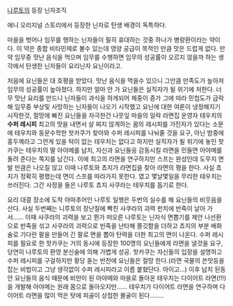 [[나루토]]의 등장 닌자조직

애니 오리지널 스토리에서 등장한 닌자로 탄생 배경이 독특하다.

마을을 벗어나 임무를 행하는 닌자들이 필히 휴대하는 것중 하나가 병량환이라는 약이다. 이 약은 종합 비타민제로 볼수 있는데 영양 공급이 목적인 만큼 맛은 드럽게 없다. 만약 임무중 맛난 음식을 먹으며 임무를 수행하면 임무의 성공률이 오르지 않을까 하는 생각에서 탄생한 닌자들이 요리닌자 요닌이라고.

처음에 요닌들은 대 호평을 받았다. 맛난 음식을 먹을수 있으니 그만큼 만족도가 높아져 임무의 성공률이 높아졌다. 하지만 얼마 안 가 요닌들은 실직자가 될 위기에 처한다. 너무 맛난 요리를 만드니 닌자들이 과식을 하게되어 체중이 증가 그에 따라 민첩도가 급락해 임무중 부상및 사망하는 닌자들이 나오기 시작했고 요닌에 대한 여론이 냉정해지기 시작한것, 절망에 빠진 요닌들을 자극한건 나뭇잎 마을의 일락 라면집 운영자 테우치의 '''수퍼 레시피''' 최고의 맛을 내면서 살 찌지 않게하는 꿈의 레시피를 가진자가 있다는 소문에 테우치와 동문수학한 핫카쿠가 찾아와 수퍼 레시피를 나눠줄 것을 요구, 아닌 밤중에 홍두께라고 그런게 있을 턱이 없는 테우치는 없다고 하지만 실직자가 될 위기에 놓인 핫카쿠는 테우치의 딸 아야메를 납치, 자신과 요닌들응 감동시킬 라면을 민들면 아야메를 돌려 준다는 쪽지를 남긴다. 이에 최고의 라면을 연구하지만 스프는 완성인데 도무지 면발 만큼은 나오질 않고 이때 나루토와 쵸지가 라면집을 찾아 라면의 평을 한다. 사실 쵸지가 정확히 평했는데 면이 스프를 따라가지 못한다. 였고 몇날몇일을 무리한 테우치는 쓰러진다. 그간 사정을 들은 나루토 쵸지 사쿠라는 테우치를 돕기로 한다.

요리 대결 장소에 도착 아마추어인 나루토 일행은 두번의 실수를 해 요닌들의 비웃음을 산다. 사실 두번째는 니루토의 장난질에 빡친 사쿠라의 괴력 펀치에 반죽이 날아 가서...... 이때 사쿠라의 괴력을 보고 뭔가 떠오른 나루토는 닌자식 면뽑기를 제안 나선환으로 반죽을 섞고 사쿠라의 괴력으로 빈죽을 난타해 쫄깃함을 더하고 쵸지의 부분 배화술로 기다란 팔을 만들어 긴 팔로 면을 뽑아 탄력을 더한 최고의 면이 나온다. 수퍼 레시피를 필요로 한 핫카쿠는 거의 동시에 등장한 100명의 요닌들에게 라면을 낼것을 요구, 당연히 나루토의 환영 분신술에 의해 가볍게 성공. 핫카쿠는 자신들의 입장을 설명하고 수퍼 레시피를 구걸하지만 황당 돋는 반전에 요닌들은 절망 한다.(라면 국물의 쓴맛등을 잡는 비법이고 그냥 생각없이 수퍼 레시피라고 이름 붙혔단다. 아이고...) 이후 납치 된동안 요닌들의 음식 때문에 비만이 된 아야메와 마을로 돌아온 테우치는 다이어트 라면(!!!)을 개발해 아야메는 원래 몸으로 돌아오지만...... 테우치가 다이어트 라면을 연구하며 다이어트 라면을 많이 먹은 탓에 피골이 상접한 몰골이 된다........

